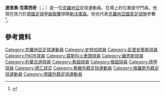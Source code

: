 '''達里奥·克萊西奇'''（{{lang-hr|Dario Krešić}}；{{bd|1984年|1月11日}}）是一位[[克羅地亞|克羅地亞]]足球運動員。在場上的位置是守門員。他現在效力於[[德國足球甲級聯賽|德國足球甲級聯賽]]球隊[[勒沃庫森足球俱樂部|勒沃庫森]]。他也代表[[克羅地亞國家足球隊|克羅地亞國家足球隊]]參賽<ref>{{cite web| url=http://hns-cff.hr/en/matches/236294/juzna-koreja-hrvatska-12/| script-title=el:Republic of Korea - Croatia 1:2| publisher=hns-cff.hr| accessdate=10 September 2013| date=10 September 2013| archive-date=2018-02-23| archive-url=https://web.archive.org/web/20180223051616/http://hns-cff.hr/en/matches/236294/juzna-koreja-hrvatska-12/| dead-url=no}}</ref>。

==參考資料==
{{Reflist}}

{{DEFAULTSORT:Kresic, Dario}}
[[Category:克羅地亞足球運動員|Category:克羅地亞足球運動員]]
[[Category:史特加球員|Category:史特加球員]]
[[Category:彭里安奧斯球員|Category:彭里安奧斯球員]]
[[Category:PAOK球員|Category:PAOK球員]]
[[Category:莫斯科火車頭球員|Category:莫斯科火車頭球員]]
[[Category:緬恩斯球員|Category:緬恩斯球員]]
[[Category:利華古遜球員|Category:利華古遜球員]]
[[Category:希超球員|Category:希超球員]]
[[Category:俄超球員|Category:俄超球員]]
[[Category:德甲球員|Category:德甲球員]]
[[Category:德乙球员|Category:德乙球员]]
[[Category:希臘外籍足球運動員|Category:希臘外籍足球運動員]]
[[Category:俄羅斯外籍足球運動員|Category:俄羅斯外籍足球運動員]]
[[Category:德國外籍足球運動員|Category:德國外籍足球運動員]]
